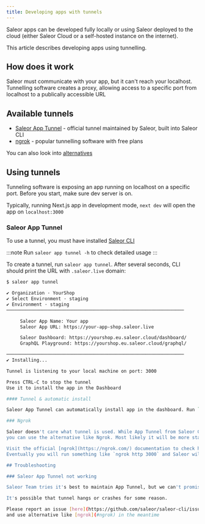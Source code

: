 ```yaml
---
title: Developing apps with tunnels
---
```


Saleor apps can be developed fully locally or using Saleor deployed to the cloud (either Saleor Cloud or a self-hosted instance on the internet).

This article describes developing apps using tunnelling.

## How does it work

Saleor must communicate with your app, but it can't reach your localhost. Tunnelling software creates a proxy,
allowing access to a specific port from localhost to a publically accessible URL

<!-- Consider diagram -->

## Available tunnels

- [Saleor App Tunnel](#saleor-app-tunnel) - official tunnel maintained by Saleor, built into Saleor CLI
- [ngrok](https://ngrok.com/) - popular tunnelling software with free plans

You can also look into [alternatives](https://github.com/anderspitman/awesome-tunneling)

## Using tunnels

Tunneling software is exposing an app running on localhost on a specific port. Before you start, make sure dev server is on.

Typically, running Next.js app in development mode, `next dev` will open the app on `localhost:3000`

### Saleor App Tunnel

To use a tunnel, you must have installed [Saleor CLI](https://www.npmjs.com/package/@saleor/cli)

:::note
Run `saleor app tunnel -h` to check detailed usage
:::

To create a tunnel, run `saleor app tunnel`. After several seconds, CLI should print the URL with `.saleor.live` domain:

```bash
$ saleor app tunnel

✔ Organization · YourShop
✔ Select Environment · staging
✔ Environment · staging
─────────────────────────────────────────────────────────────────

     Saleor App Name: Your app
     Saleor App URL: https://your-app-shop.saleor.live

     Saleor Dashboard: https://yourshop.eu.saleor.cloud/dashboard/
     GraphQL Playground: https://yourshop.eu.saleor.cloud/graphql/

─────────────────────────────────────────────────────────────────
✔ Installing... 

Tunnel is listening to your local machine on port: 3000

Press CTRL-C to stop the tunnel
Use it to install the app in the Dashboard

#### Tunnel & automatic install

Saleor App Tunnel can automatically install app in the dashboard. Run `saleor app tunnel --force-install` to do that

### Ngrok

Saleor doesn't care what tunnel is used. While App Tunnel from Saleor CLI is extra powerful and can install apps automatically,
you can use the alternative like Ngrok. Most likely it will be more stable and faster than App Tunnel.

Visit the official [ngrok](https://ngrok.com/) documentation to check how to set it up.
Eventually you will run something like `ngrok http 3000` and Saleor will be able to access your app

## Troubleshooting

### Saleor App Tunnel not working

Saleor Team tries it's best to maintain App Tunnel, but we can't promise it will work all the time

It's possible that tunnel hangs or crashes for some reason.

Please report an issue [here](https://github.com/saleor/saleor-cli/issues/new?assignees=&labels=bug,tunnel&template=cli-bug-report.md&title=)
and use alternative like [ngrok](#ngrok) in the meantime
